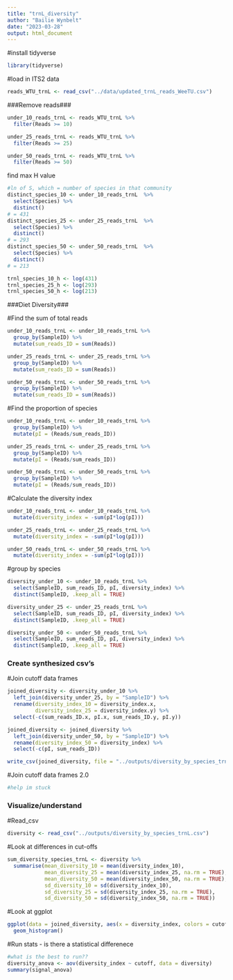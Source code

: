 ```yaml
---
title: "trnL_diversity"
author: "Bailie Wynbelt"
date: "2023-03-28"
output: html_document
---
```


#install tidyverse

```r
library(tidyverse)
```

#load in ITS2 data

```r
reads_WTU_trnL <- read_csv("../data/updated_trnL_reads_WeeTU.csv")
```

###Remove reads###
```r
under_10_reads_trnL <- reads_WTU_trnL %>% 
  filter(Reads >= 10)

under_25_reads_trnL <- reads_WTU_trnL %>% 
  filter(Reads >= 25)

under_50_reads_trnL <- reads_WTU_trnL %>% 
  filter(Reads >= 50)
```

find max H value
```r
#ln of S, which = number of species in that community
distinct_species_10 <- under_10_reads_trnL  %>% 
  select(Species) %>%  
  distinct()
# = 431
distinct_species_25 <- under_25_reads_trnL  %>% 
  select(Species) %>%  
  distinct()
# = 293
distinct_species_50 <- under_50_reads_trnL  %>% 
  select(Species) %>%  
  distinct()
# = 213

trnl_species_10_h <- log(431)
trnl_species_25_h <- log(293)
trnl_species_50_h <- log(213)
```

###Diet Diversity###

#Find the sum of total reads
```r
under_10_reads_trnL <- under_10_reads_trnL %>% 
  group_by(SampleID) %>% 
  mutate(sum_reads_ID = sum(Reads))

under_25_reads_trnL <- under_25_reads_trnL %>% 
  group_by(SampleID) %>% 
  mutate(sum_reads_ID = sum(Reads))

under_50_reads_trnL <- under_50_reads_trnL %>% 
  group_by(SampleID) %>% 
  mutate(sum_reads_ID = sum(Reads))
```

#Find the proportion of species 
```r
under_10_reads_trnL <- under_10_reads_trnL %>% 
  group_by(SampleID) %>% 
  mutate(pI = (Reads/sum_reads_ID))

under_25_reads_trnL <- under_25_reads_trnL %>% 
  group_by(SampleID) %>% 
  mutate(pI = (Reads/sum_reads_ID))

under_50_reads_trnL <- under_50_reads_trnL %>% 
  group_by(SampleID) %>% 
  mutate(pI = (Reads/sum_reads_ID))
```

#Calculate the diversity index
```r
under_10_reads_trnL <- under_10_reads_trnL %>% 
  mutate(diversity_index = -sum(pI*log(pI))) 

under_25_reads_trnL <- under_25_reads_trnL %>% 
  mutate(diversity_index = -sum(pI*log(pI)))

under_50_reads_trnL <- under_50_reads_trnL %>% 
  mutate(diversity_index = -sum(pI*log(pI)))

```

#group by species
```r
diversity_under_10 <- under_10_reads_trnL %>% 
  select(SampleID, sum_reads_ID, pI, diversity_index) %>% 
  distinct(SampleID, .keep_all = TRUE)

diversity_under_25 <- under_25_reads_trnL %>% 
  select(SampleID, sum_reads_ID, pI, diversity_index) %>% 
  distinct(SampleID, .keep_all = TRUE)

diversity_under_50 <- under_50_reads_trnL %>% 
  select(SampleID, sum_reads_ID, pI, diversity_index) %>% 
  distinct(SampleID, .keep_all = TRUE)
```

### Create synthesized csv's ###

#Join cutoff data frames
```r
joined_diversity <- diversity_under_10 %>% 
  left_join(diversity_under_25, by = "SampleID") %>% 
  rename(diversity_index_10 = diversity_index.x,
         diversity_index_25 = diversity_index.y) %>% 
  select(-c(sum_reads_ID.x, pI.x, sum_reads_ID.y, pI.y))

joined_diversity <- joined_diversity %>% 
  left_join(diversity_under_50, by = "SampleID") %>% 
  rename(diversity_index_50 = diversity_index) %>% 
  select(-c(pI, sum_reads_ID))

write_csv(joined_diversity, file = "../outputs/diversity_by_species_trnL.csv")

```

#Join cutoff data frames 2.0
```r
#help im stuck
```

### Visualize/understand ###

#Read_csv
```r
diversity <- read_csv("../outputs/diversity_by_species_trnL.csv")
```

#Look at differences in cut-offs
```r
sum_diversity_species_trnL <- diversity %>% 
  summarise(mean_diversity_10 = mean(diversity_index_10),
            mean_diversity_25 = mean(diversity_index_25, na.rm = TRUE),
            mean_diversity_50 = mean(diversity_index_50, na.rm = TRUE),
            sd_diversity_10 = sd(diversity_index_10),
            sd_diversity_25 = sd(diversity_index_25, na.rm = TRUE),
            sd_diversity_50 = sd(diversity_index_50, na.rm = TRUE))

```

#Look at ggplot
```r
ggplot(data = joined_diversity, aes(x = diversity_index, colors = cutoff)) +
  geom_histogram()
```

#Run stats - is there a statistical differenece
```r
#what is the best to run??
diversity_anova <- aov(diversity_index ~ cutoff, data = diversity)
summary(signal_anova)
```